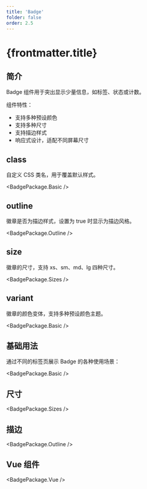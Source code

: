 ```yaml
---
title: 'Badge'
folder: false
order: 2.5
---
```



# {frontmatter.title}

## 简介

Badge 组件用于突出显示少量信息，如标签、状态或计数。

组件特性：

- 支持多种预设颜色
- 支持多种尺寸
- 支持描边样式
- 响应式设计，适配不同屏幕尺寸

## class

自定义 CSS 类名，用于覆盖默认样式。

<BadgePackage.Basic />

## outline

徽章是否为描边样式，设置为 true 时显示为描边风格。

<BadgePackage.Outline />

## size

徽章的尺寸，支持 xs、sm、md、lg 四种尺寸。

<BadgePackage.Sizes />

## variant

徽章的颜色变体，支持多种预设颜色主题。

<BadgePackage.Basic />

## 基础用法

通过不同的标签页展示 Badge 的各种使用场景：

<BadgePackage.Basic />

## 尺寸

<BadgePackage.Sizes />

## 描边

<BadgePackage.Outline />

## Vue 组件

<BadgePackage.Vue /> 
 